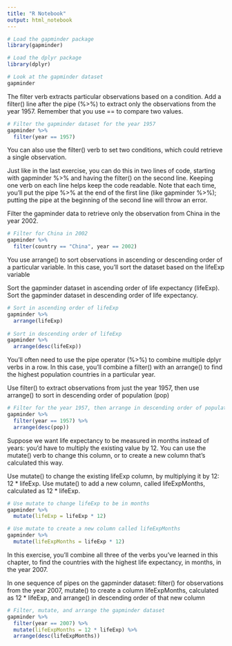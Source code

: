 ```yaml
---
title: "R Notebook"
output: html_notebook
---
```


```r
# Load the gapminder package
library(gapminder)

# Load the dplyr package
library(dplyr)

# Look at the gapminder dataset
gapminder
```

The filter verb extracts particular observations based on a condition.
Add a filter() line after the pipe (%>%) to extract only the observations from the year 1957. Remember that you use == to compare two values.

```r
# Filter the gapminder dataset for the year 1957
gapminder %>%
  filter(year == 1957)
```

You can also use the filter() verb to set two conditions, which could retrieve a single observation.

Just like in the last exercise, you can do this in two lines of code, starting with gapminder %>% and having the filter() on the second line. Keeping one verb on each line helps keep the code readable. Note that each time, you'll put the pipe %>% at the end of the first line (like gapminder %>%); putting the pipe at the beginning of the second line will throw an error.

Filter the gapminder data to retrieve only the observation from China in the year 2002.

```r
# Filter for China in 2002
gapminder %>%
  filter(country == "China", year == 2002)
```

You use arrange() to sort observations in ascending or descending order of a particular variable. In this case, you'll sort the dataset based on the lifeExp variable

Sort the gapminder dataset in ascending order of life expectancy (lifeExp).
Sort the gapminder dataset in descending order of life expectancy.

```r
# Sort in ascending order of lifeExp
gapminder %>%
  arrange(lifeExp)
  
# Sort in descending order of lifeExp
gapminder %>%
  arrange(desc(lifeExp))
```


You'll often need to use the pipe operator (%>%) to combine multiple dplyr verbs in a row. In this case, you'll combine a filter() with an arrange() to find the highest population countries in a particular year.

Use filter() to extract observations from just the year 1957, then use arrange() to sort in descending order of population (pop)

```r
# Filter for the year 1957, then arrange in descending order of population
gapminder %>%
  filter(year == 1957) %>%
  arrange(desc(pop))
```

Suppose we want life expectancy to be measured in months instead of years: you'd have to multiply the existing value by 12. You can use the mutate() verb to change this column, or to create a new column that's calculated this way.

Use mutate() to change the existing lifeExp column, by multiplying it by 12: 12 * lifeExp.
Use mutate() to add a new column, called lifeExpMonths, calculated as 12 * lifeExp.

```r
# Use mutate to change lifeExp to be in months
gapminder %>%
  mutate(lifeExp = lifeExp * 12)

# Use mutate to create a new column called lifeExpMonths
gapminder %>%
  mutate(lifeExpMonths = lifeExp * 12)
```

In this exercise, you'll combine all three of the verbs you've learned in this chapter, to find the countries with the highest life expectancy, in months, in the year 2007.

In one sequence of pipes on the gapminder dataset:
filter() for observations from the year 2007,
mutate() to create a column lifeExpMonths, calculated as 12 * lifeExp, and
arrange() in descending order of that new column

```r
# Filter, mutate, and arrange the gapminder dataset
gapminder %>%
  filter(year == 2007) %>%
  mutate(lifeExpMonths = 12 * lifeExp) %>%
  arrange(desc(lifeExpMonths))
```






